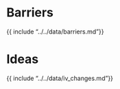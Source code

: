 # Barriers

{{ include "../../data/barriers.md"}}

# Ideas

{{ include "../../data/iv_changes.md"}}

